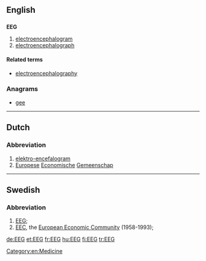 ==English==

==={{initialism}}===
'''EEG'''

# [[electroencephalogram]]
# [[electroencephalograph]]

====Related terms====
* [[electroencephalography]]

===Anagrams===
* [[gee#English|gee]]

[[Category:en:Medicine]]
----

==Dutch==
{{wikipedia|lang=nl}}

===Abbreviation===
{{head|nl|abbreviation}}
# [[elektro-encefalogram]]
# [[Europese]] [[economische|Economische]] [[gemeenschap|Gemeenschap]]

----

==Swedish==

===Abbreviation===
{{head|sv|abbreviation}}

# [[#English|EEG]]; {{abbreviation of|elektroencefalogram|lang=sv}}
# [[EEC]], the [[European Economic Community]] (1958-1993); {{abbreviation of|Europeiska ekonomiska gemenskapen|lang=sv}}

[[de:EEG]]
[[et:EEG]]
[[fr:EEG]]
[[hu:EEG]]
[[fi:EEG]]
[[tr:EEG]]